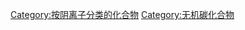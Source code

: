 {{catmore}}
{{Commonscat|Carbides}}

[[Category:按阴离子分类的化合物|Category:按阴离子分类的化合物]]
[[Category:无机碳化合物|Category:无机碳化合物]]